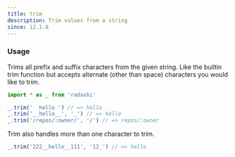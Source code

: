 ```yaml
---
title: trim
description: Trim values from a string
since: 12.1.0
---
```


### Usage

Trims all prefix and suffix characters from the given string. Like the builtin trim function but accepts alternate (other than space) characters you would like to trim.

```ts
import * as _ from 'radashi'

_.trim('  hello ') // => hello
_.trim('__hello__', '_') // => hello
_.trim('/repos/:owner/', '/') // => repos/:owner
```

Trim also handles more than one character to trim.

```ts
_.trim('222__hello__111', '12_') // => hello
```

